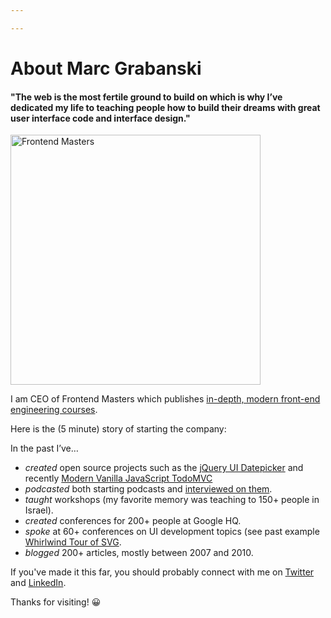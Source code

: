 ```yaml
---

---
```



# About Marc Grabanski

#### "The web is the most fertile ground to build on which is why I’ve dedicated my life to teaching people how to build their dreams with great user interface code and interface design."

[<img src="https://static.frontendmasters.com/assets/brand/logos/full.png" alt="Frontend Masters" width="400" />](https://frontendmasters.com)

I am CEO of Frontend Masters which publishes [in-depth, modern front-end engineering courses](https://frontendmasters.com).

Here is the (5 minute) story of starting the company:

<YouTube id="KL5vEhdFpgQ" params="controls=1" />

In the past I’ve…

- _created_ open source projects such as the [jQuery UI Datepicker](https://jqueryui.com/datepicker/) and recently [Modern Vanilla JavaScript TodoMVC](https://github.com/1Marc/todomvc-vanillajs-2022)
- _podcasted_ both starting podcasts and [interviewed on them](/podcasts).
- _taught_ workshops (my favorite memory was teaching to 150+ people in Israel).
- _created_ conferences for 200+ people at Google HQ.
- _spoke_ at 60+ conferences on UI development topics (see past example [Whirlwind Tour of SVG](https://www.youtube.com/watch?v=a2K_pOp2ydQ).
- _blogged_ 200+ articles, mostly between 2007 and 2010.

If you've made it this far, you should probably connect with me on [Twitter](https://twitter.com/1marc) and [LinkedIn](http://www.linkedin.com/in/1marc).

Thanks for visiting! 😀
